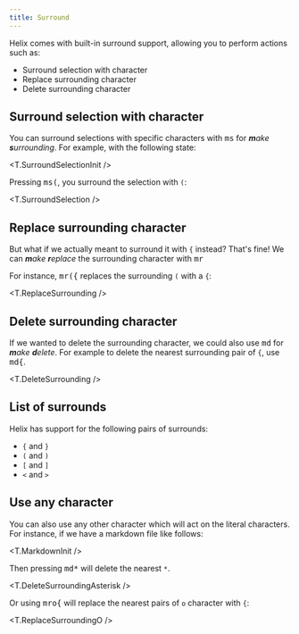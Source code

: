 ```yaml
---
title: Surround
---
```



Helix comes with built-in surround support, allowing you to perform actions such as:

- Surround selection with character
- Replace surrounding character
- Delete surrounding character

## Surround selection with character

You can surround selections with specific characters with <kbd>ms</kbd> for _**m**ake **s**urrounding_. For example, with the following state:

<T.SurroundSelectionInit />

Pressing <kbd>ms(</kbd>, you surround the selection with `(`:

<T.SurroundSelection />

## Replace surrounding character

But what if we actually meant to surround it with `{` instead? That's fine! We can _**m**ake **r**eplace_ the surrounding character with <kbd>mr</kbd>

For instance, <kbd>mr(\{</kbd> replaces the surrounding `(` with a `{`:

<T.ReplaceSurrounding />

## Delete surrounding character

If we wanted to delete the surrounding character, we could also use <kbd>md</kbd> for _**m**ake **d**elete_. For example to delete the nearest surrounding pair of `{`, use <kbd>md\{</kbd>.

<T.DeleteSurrounding />

## List of surrounds

Helix has support for the following pairs of surrounds:

- `{` and `}`
- `(` and `)`
- `[` and `]`
- `<` and `>`

## Use any character

You can also use any other character which will act on the literal characters. For instance, if we have a markdown file like follows:

<T.MarkdownInit />

Then pressing <kbd>md*</kbd> will delete the nearest `*`.

<T.DeleteSurroundingAsterisk />

Or using <kbd>mro\{</kbd> will replace the nearest pairs of `o` character with `{`:

<T.ReplaceSurroundingO />
